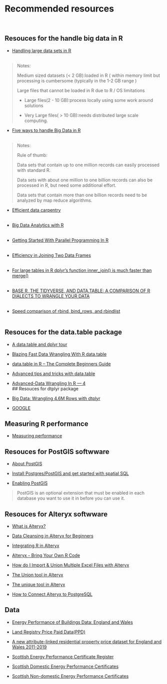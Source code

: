 # Recommended resources
<br>

## Resouces for the handle big data in R
 -   [Handling large data sets in R](https://rpubs.com/msundar/large_data_analysis)
<br><br>

> Notes:
>
> Medium sized datasets (< 2 GB):loaded in R ( within memory limit but processing is cumbersome (typically in the 1-2 GB range )
>
> Large files that cannot be loaded in R due to R / OS limitations 
>
> - Large files(2 - 10 GB):process locally using some work around solutions
>
> - Very Large files( > 10 GB):needs distributed large scale computing.



 -   [Five ways to handle Big Data in R](https://www.r-bloggers.com/2013/11/five-ways-to-handle-big-data-in-r/)
<br><br>

> Notes:
>
> Rule of thumb:
>
> Data sets that contain up to one million records can easily processed with standard R.
>
> Data sets with about one million to one billion records can also be processed in R, but need some additional effort.
>
> Data sets that contain more than one billion records need to be analyzed by map reduce algorithms. 
 
 -   [Efficient data carpentry](https://csgillespie.github.io/efficientR/data-carpentry.html)
<br><br> 

 -   [Big Data Analytics with R](https://www.dropbox.com/sh/4m63647jbg7a1yy/AACa5TqdjBwOwchOpOa9s_Pda)
<br><br> 
 

 -   [Getting Started With Parallel Programming In R](https://towardsdatascience.com/getting-started-with-parallel-programming-in-r-d5f801d43745)
<br><br>

 -   [Efficiency in Joining Two Data Frames](https://www.r-bloggers.com/2013/01/efficiency-in-joining-two-data-frames/)
<br><br>


 -   [For large tables in R dplyr's function inner_join() is much faster than merge()](http://zevross.com/blog/2014/04/30/mini-post-for-large-tables-in-r-dplyrs-function-inner_join-is-much-faster-than-merge/)
<br><br>


 -   [BASE R, THE TIDYVERSE, AND DATA.TABLE: A COMPARISON OF R DIALECTS TO WRANGLE YOUR DATA](https://wetlandscapes.com/blog/a-comparison-of-r-dialects/)
<br><br>

 -   [Speed comparison of rbind, bind_rows, and rbindlist](https://rstudio-pubs-static.s3.amazonaws.com/406521_7fc7b6c1dc374e9b8860e15a699d8bb0.html)
<br><br>



## Resouces for the data.table package

 -   [A data.table and dplyr tour](https://atrebas.github.io/post/2019-03-03-datatable-dplyr/)
<br>
 -   [Blazing Fast Data Wrangling With R data.table](https://towardsdatascience.com/blazing-fast-data-wrangling-with-r-data-table-de5045cc4b4d)
<br>

 -   [data.table in R – The Complete Beginners Guide](https://www.machinelearningplus.com/data-manipulation/datatable-in-r-complete-guide/)
<br>
 -   [Advanced tips and tricks with data.table](http://brooksandrew.github.io/simpleblog/articles/advanced-data-table/)
<br>

 -   [Advanced-Data Wrangling In R — 4](https://medium.com/analytics-vidhya/advanced-data-wrangling-in-r-4-f98693b92851)
<br>
## Resouces for dtplyr package

 - [Big Data: Wrangling 4.6M Rows with dtplyr](https://www.business-science.io/code-tools/2019/08/15/big-data-dtplyr.html)
<br>
 -  [GOOGLE](https://www.google.com/)
<br>


## Measuring R performance
 -   [Measuring performance](https://adv-r.hadley.nz/perf-measure.html#perf-measure)
<br>


## Resouces for PostGIS softwware

 -   [About PostGIS](https://postgis.net/)
<br>

 -   [Install Postgres/PostGIS and get started with spatial SQL](http://zevross.com/blog/2019/12/04/install-postgres-postgis-and-get-started-with-spatial-sql/)
<br>

 -   [Enabling PostGIS](https://postgis.net/install/)
<br>

>PostGIS is an optional extension that must be enabled in each database you want to use it in before you can use it.

## Resouces for Alteryx softwware

-   [What is Alteryx?](https://www.youtube.com/watch?v=F8MSnofnItM)
<br>

 -   [Data Cleansing in Alteryx for Beginners](https://www.youtube.com/watch?v=FzefmS9Fu7Y)
<br>

 -   [Integrating R in Alteryx](https://www.theinformationlab.co.uk/2018/11/12/integrating-r-in-alteryx/)
<br>

 -   [Alteryx - Bring Your Own R Code](https://www.youtube.com/watch?v=nVYLRM-mbtk)
<br>

 -   [How do I Import & Union Multiple Excel Files with Alteryx](https://www.youtube.com/watch?v=MjGxzsMJINQ)
<br>

 -   [The Union tool in Alteryx](https://www.youtube.com/watch?v=v8xS0wrU6JA)
<br>

 -   [The unique tool in Alteryx](https://www.youtube.com/watch?v=ueLeDn85E98)
<br>

 -   [How to Connect Alteryx to PostgreSQL](https://www.youtube.com/watch?v=RDly0ycZ2IE)
<br>



## Data


 -  [Energy Performance of Buildings Data: England and Wales](https://epc.opendatacommunities.org/)
<br> 

 -  [Land Registry Price Paid Data(PPD)](https://www.gov.uk/government/statistical-data-sets/price-paid-data-downloads)
<br> 

 -  [A new attribute-linked residential property price dataset for England and Wales 2011-2019](https://reshare.ukdataservice.ac.uk/854240/)
 
  - [Scottish Energy Performance Certificate Register](https://www.scottishepcregister.org.uk/)
<br>
 - [Scottish Domestic Energy Performance Certificates](https://statistics.gov.scot/data/domestic-energy-performance-certificates)
<br>
 -  [Scottish Non-domestic Energy Performance Certificates](https://statistics.gov.scot/data/non-domestic-energy-performance-certificates)
<br>

